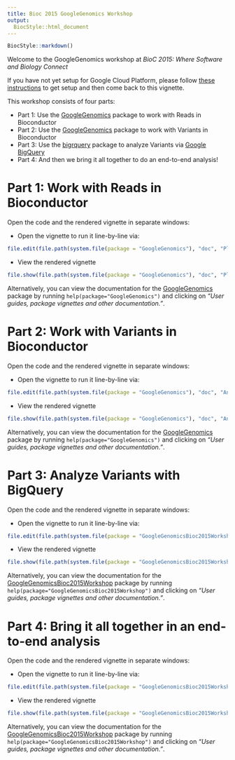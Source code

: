 ```yaml
---
title: Bioc 2015 GoogleGenomics Workshop
output:
  BiocStyle::html_document
---
```


<!-- Copyright 2015 Google Inc. All rights reserved. -->

<!-- Licensed under the Apache License, Version 2.0 (the "License"); -->
<!-- you may not use this file except in compliance with the License. -->
<!-- You may obtain a copy of the License at -->

<!--     http://www.apache.org/licenses/LICENSE-2.0 -->

<!-- Unless required by applicable law or agreed to in writing, software -->
<!-- distributed under the License is distributed on an "AS IS" BASIS, -->
<!-- WITHOUT WARRANTIES OR CONDITIONS OF ANY KIND, either express or implied. -->
<!-- See the License for the specific language governing permissions and -->
<!-- limitations under the License. -->

<!--
%% \VignetteEngine{knitr::rmarkdown}
%% \VignetteIndexEntry{GoogleGenomics Demo}
-->

```r
BiocStyle::markdown()
```

Welcome to the GoogleGenomics workshop at *BioC 2015: Where Software and Biology Connect*

If you have not yet setup for Google Cloud Platform, please follow [these instructions](http://googlegenomics.readthedocs.org/en/latest/workshops/bioc-2015.html) to get setup and then come back to this vignette.

This workshop consists of four parts:

 * Part 1: Use the [GoogleGenomics](http://bioconductor.org/packages/devel/bioc/html/GoogleGenomics.html) package to work with Reads in Bioconductor
 * Part 2: Use the [GoogleGenomics](http://bioconductor.org/packages/devel/bioc/html/GoogleGenomics.html) package to work with Variants in Bioconductor
 * Part 3: Use the [bigrquery](http://cran.r-project.org/web/packages/bigrquery/index.html) package to analyze Variants via [Google BigQuery](https://cloud.google.com/bigquery/what-is-bigquery) 
 * Part 4: And then we bring it all together to do an end-to-end analysis!

Part 1: Work with Reads in Bioconductor
========================================

Open the code and the rendered vignette in separate windows:

* Open the vignette to run it line-by-line via:
```r
file.edit(file.path(system.file(package = "GoogleGenomics"), "doc", "PlottingAlignments.Rmd"))
```

* View the rendered vignette 
```r
file.show(file.path(system.file(package = "GoogleGenomics"), "doc", "PlottingAlignments.html"))
```

Alternatively, you can view the documentation for the [GoogleGenomics](http://bioconductor.org/packages/devel/bioc/html/GoogleGenomics.html) package by running `help(package="GoogleGenomics")` and clicking on *"User guides, package vignettes and other documentation."*.

Part 2: Work with Variants in Bioconductor
===========================================

Open the code and the rendered vignette in separate windows:

* Open the vignette to run it line-by-line via:
```r
file.edit(file.path(system.file(package = "GoogleGenomics"), "doc", "AnnotatingVariants.Rmd"))
```

* View the rendered vignette 
```r
file.show(file.path(system.file(package = "GoogleGenomics"), "doc", "AnnotatingVariants.html"))
```

Alternatively, you can view the documentation for the [GoogleGenomics](http://bioconductor.org/packages/devel/bioc/html/GoogleGenomics.html) package by running `help(package="GoogleGenomics")` and clicking on *"User guides, package vignettes and other documentation."*.


Part 3: Analyze Variants with BigQuery
======================================

Open the code and the rendered vignette in separate windows:

* Open the vignette to run it line-by-line via:
```r
file.edit(file.path(system.file(package = "GoogleGenomicsBioc2015Workshop"), "doc", "BigQueryDemo.Rmd"))
```

* View the rendered vignette 
```r
file.show(file.path(system.file(package = "GoogleGenomicsBioc2015Workshop"), "doc", "BigQueryDemo.html"))
```

Alternatively, you can view the documentation for the [GoogleGenomicsBioc2015Workshop](https://github.com/googlegenomics/bioconductor-workshop-r) package by running `help(package="GoogleGenomicsBioc2015Workshop")` and clicking on *"User guides, package vignettes and other documentation."*.

Part 4: Bring it all together in an end-to-end analysis
=======================================================

Open the code and the rendered vignette in separate windows:

* Open the vignette to run it line-by-line via:
```r
file.edit(file.path(system.file(package = "GoogleGenomicsBioc2015Workshop"), "doc", "AllModalitiesDemo.Rmd"))
```

* View the rendered vignette 
```r
file.show(file.path(system.file(package = "GoogleGenomicsBioc2015Workshop"), "doc", "AllModalitiesDemo.html"))
```

Alternatively, you can view the documentation for the [GoogleGenomicsBioc2015Workshop](https://github.com/googlegenomics/bioconductor-workshop-r) package by running `help(package="GoogleGenomicsBioc2015Workshop")` and clicking on *"User guides, package vignettes and other documentation."*.
